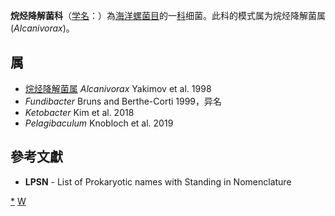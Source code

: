 {{Automatic taxobox
| taxon = Alcanivoracaceae
| authority = Golyshin et al. 2005
| type genus = 烷烃降解菌属<br>Alcanivorax
| type genus authority =Yakimov et al. 1998
| synonyms = 食碱菌科 ''Alcanivoraceae'' <small>Golyshin et al. 2005</small>
}}
'''烷烃降解菌科'''（[[学名|学名]]：{{lang|la|''Alcanivoracaceae''}}）為[[海洋螺菌目|海洋螺菌目]]的一[[科|科]]细菌。此科的模式属为烷烃降解菌属(''Alcanivorax'')。

==属==
* [[烷烃降解菌属|烷烃降解菌属]] ''Alcanivorax'' Yakimov et al. 1998
* ''Fundibacter'' Bruns and Berthe-Corti 1999，异名
* ''Ketobacter'' Kim et al. 2018
* ''Pelagibaculum'' Knobloch et al. 2019

==參考文獻==
{{reflist}}
* '''LPSN''' - List of Prokaryotic names with Standing in Nomenclature

{{taxonbar}}

[[Category:_烷烃降解菌科|*]]
[[Category:2005年描述的分类群|W]]